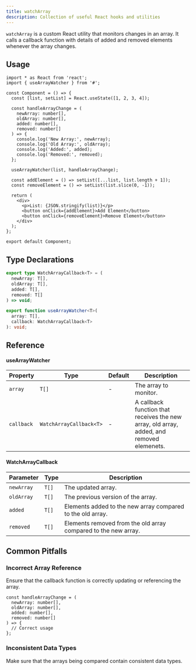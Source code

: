 ```yaml
---
title: watchArray
description: Collection of useful React hooks and utilities
---
```


`watchArray` is a custom React utility that monitors changes in an array. It calls a callback function with details of added and removed elements whenever the array changes.

## Usage

```tsx
import * as React from 'react';
import { useArrayWatcher } from '#';

const Component = () => {
  const [list, setList] = React.useState([1, 2, 3, 4]);

  const handleArrayChange = (
    newArray: number[],
    oldArray: number[],
    added: number[],
    removed: number[]
  ) => {
    console.log('New Array:', newArray);
    console.log('Old Array:', oldArray);
    console.log('Added:', added);
    console.log('Removed:', removed);
  };

  useArrayWatcher(list, handleArrayChange);

  const addElement = () => setList([...list, list.length + 1]);
  const removeElement = () => setList(list.slice(0, -1));

  return (
    <div>
      <p>List: {JSON.stringify(list)}</p>
      <button onClick={addElement}>Add Element</button>
      <button onClick={removeElement}>Remove Element</button>
    </div>
  );
};

export default Component;
```

## Type Declarations

```ts
export type WatchArrayCallback<T> = (
  newArray: T[],
  oldArray: T[],
  added: T[],
  removed: T[]
) => void;

export function useArrayWatcher<T>(
  array: T[],
  callback: WatchArrayCallback<T>
): void;
```

## Reference

#### useArrayWatcher

| Property   | Type                    | Default | Description                                                                               |
| ---------- | ----------------------- | ------- | ----------------------------------------------------------------------------------------- |
| `array`    | `T[]`                   | -       | The array to monitor.                                                                     |
| `callback` | `WatchArrayCallback<T>` | -       | A callback function that receives the new array, old array, added, and removed elemenets. |

#### WatchArrayCallback

| Parameter  | Type  | Description                                                    |
| ---------- | ----- | -------------------------------------------------------------- |
| `newArray` | `T[]` | The updated array.                                             |
| `oldArray` | `T[]` | The previous version of the array.                             |
| `added`    | `T[]` | Elements added to the new array compared to the old array.     |
| `removed`  | `T[]` | Elements removed from the old array compared to the new array. |

## Common Pitfalls

### Incorrect Array Reference

Ensure that the callback function is correctly updating or referencing the array.

```tsx
const handleArrayChange = (
  newArray: number[],
  oldArray: number[],
  added: number[],
  removed: number[]
) => {
  // Correct usage
};
```

### Inconsistent Data Types

Make sure that the arrays being compared contain consistent data types.
